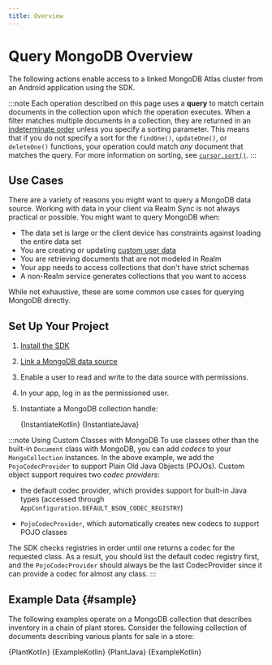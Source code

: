 ```yaml
---
title: Overview
---
```



# Query MongoDB Overview

The following actions enable access to a linked MongoDB Atlas cluster
from an Android application using the SDK.

:::note
Each operation described on this page uses a **query** to
match certain documents in the collection upon which the operation
executes. When a filter matches multiple documents in a collection,
they are returned in an [indeterminate order](https://www.mongodb.com/docs/manual/reference/method/cursor.sort/#return-in-natural-order)
unless you specify a sorting parameter. This means that if you do not specify
a sort for the `findOne()`, `updateOne()`, or `deleteOne()`
functions, your operation could match _any_ document that matches the
query. For more information on sorting, see
[`cursor.sort()`](https://www.mongodb.com/docs/manual/reference/method/cursor.sort/).
:::

## Use Cases

There are a variety of reasons you might want to query a MongoDB data source.
Working with data in your client via Realm Sync is not always practical or
possible. You might want to query MongoDB when:

- The data set is large or the client device has constraints against loading
  the entire data set
- You are creating or updating [custom user data](/sdk/java/app-services/users/custom-user-data)
- You are retrieving documents that are not modeled in Realm
- Your app needs to access collections that don't have strict schemas
- A non-Realm service generates collections that you want to access

While not exhaustive, these are some common use cases for querying MongoDB
directly.

## Set Up Your Project

1. [Install the SDK](/sdk/java/install)
1. [Link a MongoDB data source](https://www.mongodb.com/docs/realm/mongodb/#link-a-data-source)
1. Enable a user to read and write to the data source with permissions.
1. In your app, log in as the permissioned user.
1. Instantiate a MongoDB collection handle:

   <Tabs groupId="java-sdk-languages">
     <TabItem value="kotlin" label="Kotlin">
       <CodeBlock language="kotlin">{InstantiateKotlin}</CodeBlock>
     </TabItem>
     <TabItem value="java" label="Java">
       <CodeBlock language="java">{InstantiateJava}</CodeBlock>
     </TabItem>
   </Tabs>

:::note Using Custom Classes with MongoDB
To use classes other than the built-in `Document` class with
MongoDB, you can add _codecs_ to your `MongoCollection` instances.
In the above example, we add the `PojoCodecProvider` to support
Plain Old Java Objects (POJOs). Custom object support requires two
_codec providers_:

- the default codec provider, which provides support for built-in
  Java types (accessed through `AppConfiguration.DEFAULT_BSON_CODEC_REGISTRY`)

- `PojoCodecProvider`, which automatically creates new codecs to
  support POJO classes

The SDK checks registries in order until one returns a codec for
the requested class. As a result, you should list the default codec
registry first, and the `PojoCodecProvider` should always be the
last CodecProvider since it can provide a codec for almost any
class.
:::

## Example Data {#sample}

The following examples operate on a MongoDB collection that describes
inventory in a chain of plant stores. Consider the following collection
of documents describing various plants for sale in a store:

<Tabs groupId="java-sdk-languages">
  <TabItem value="kotlin" label="Kotlin">
    <CodeBlock title="Plant.kt" language="kotlin">
      {PlantKotlin}
    </CodeBlock>
    <CodeBlock title="Plant.kt" language="kotlin">
      {ExampleKotlin}
    </CodeBlock>
  </TabItem>
  <TabItem value="java" label="Java">
    <CodeBlock title="Plant.java" language="java">
      {PlantJava}
    </CodeBlock>
    <CodeBlock title="Plant.kt" language="kotlin">
      {ExampleKotlin}
    </CodeBlock>
  </TabItem>
</Tabs>

